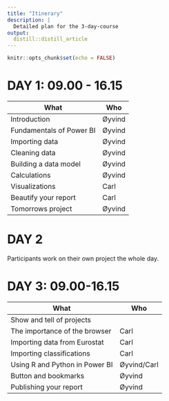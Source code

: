 ```yaml
---
title: "Itinerary"
description: |
  Detailed plan for the 3-day-course
output: 
  distill::distill_article
---
```


```r
knitr::opts_chunk$set(echo = FALSE)
```

# **DAY 1: 09.00 - 16.15**


| What                        | Who    |
| --------------------------- | ------ |
| Introduction                | Øyvind |
| Fundamentals of Power BI    | Øyvind |
| Importing data              | Øyvind |
| Cleaning data               | Øyvind |
| Building a data model       | Øyvind |
| Calculations                | Øyvind |
| Visualizations              | Carl   |
| Beautify your report        | Carl   |
| Tomorrows project           | Øyvind |


# **DAY 2**

Participants work on their own project the whole day. 

# **DAY 3: 09.00-16.15**

| What                           | Who         |
| ------------------------------ | ----------- |
| Show and tell of projects      |             |
| The importance of the browser  | Carl        |
| Importing data from Eurostat   | Carl        |
| Importing classifications      | Carl        |
| Using R and Python in Power BI | Øyvind/Carl |
| Button and bookmarks           | Øyvind      |
| Publishing your report         | Øyvind      |
